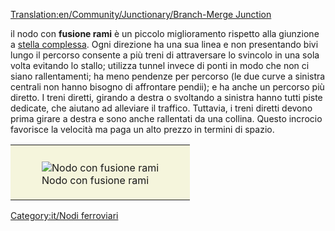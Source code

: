 [[Translation:en/Community/Junctionary/Branch-Merge Junction]]

{{it/Nodi ferroviari}}
{{it/Requisiti nodo|Costoso|4|1|0|1|1|1|0|1|0|0|0||I treni guasti influenzano solo una traccia.|
* Può gestire un numero elevato di treni contemporaneamente.
* Curve molto strette che potrebbero influenzare la velocità.
* Area: 19x19
}}
il nodo con '''fusione rami''' è un piccolo miglioramento rispetto alla giunzione a  [[it/Community/Junctionary/Stella complessa|stella complessa]]. Ogni direzione ha una sua linea e non presentando bivi lungo il percorso consente a più treni di attraversare lo svincolo in una sola volta evitando lo stallo; utilizza tunnel invece di ponti in modo che non ci siano rallentamenti; ha meno pendenze per percorso (le due curve a sinistra centrali non hanno bisogno di affrontare pendii); e ha anche un percorso più diretto. I treni diretti, girando a destra o svoltando a sinistra hanno tutti piste dedicate, che aiutano ad alleviare il traffico. Tuttavia, i treni diretti devono prima girare a destra e sono anche rallentati da una collina.
Questo incrocio favorisce la velocità ma paga un alto prezzo in termini di spazio.

{|style="border: 0px; margin: 20px auto;"
|style="padding: 10px 10px 5px; 10px; background-color: #F5F5DC;"|[[File:en/Branch-Merge Junction.png|center|frame|Nodo con fusione rami]]
|}

[[Category:it/Nodi ferroviari]]